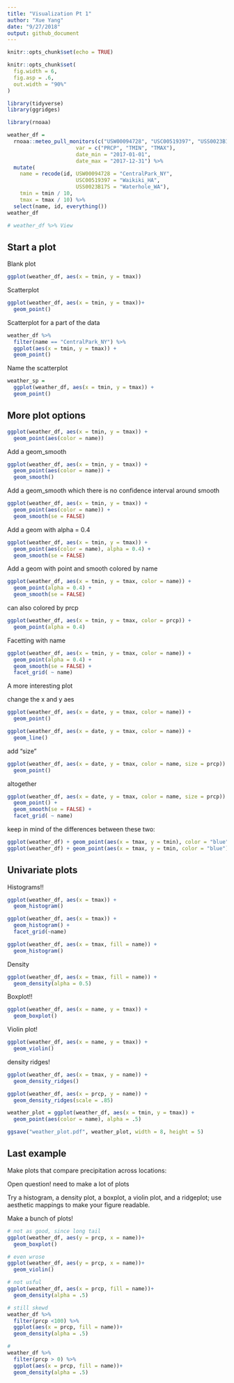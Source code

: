 ```yaml
---
title: "Visualization Pt 1"
author: "Xue Yang"
date: "9/27/2018"
output: github_document
---
```


```r
knitr::opts_chunk$set(echo = TRUE)
```

```r
knitr::opts_chunk$set(
  fig.width = 6,
  fig.asp = .6,
  out.width = "90%"
)
```


```r
library(tidyverse)
library(ggridges)
```

```r
library(rnoaa)

weather_df = 
  rnoaa::meteo_pull_monitors(c("USW00094728", "USC00519397", "USS0023B17S"),
                      var = c("PRCP", "TMIN", "TMAX"), 
                      date_min = "2017-01-01",
                      date_max = "2017-12-31") %>%
  mutate(
    name = recode(id, USW00094728 = "CentralPark_NY", 
                      USC00519397 = "Waikiki_HA",
                      USS0023B17S = "Waterhole_WA"),
    tmin = tmin / 10,
    tmax = tmax / 10) %>%
  select(name, id, everything())
weather_df

# weather_df %>% View
```


## Start a plot

Blank plot

```r
ggplot(weather_df, aes(x = tmin, y = tmax))
```



Scatterplot

```r
ggplot(weather_df, aes(x = tmin, y = tmax))+
  geom_point()
```

Scatterplot for a part of the data

```r
weather_df %>% 
  filter(name == "CentralPark_NY") %>% 
  ggplot(aes(x = tmin, y = tmax)) +
  geom_point()
```

Name the scatterplot

```r
weather_sp =
  ggplot(weather_df, aes(x = tmin, y = tmax)) +
  geom_point()
```


## More plot options

```r
ggplot(weather_df, aes(x = tmin, y = tmax)) +
  geom_point(aes(color = name))
```

Add a geom_smooth

```r
ggplot(weather_df, aes(x = tmin, y = tmax)) +
  geom_point(aes(color = name)) +
  geom_smooth()
```

Add a geom_smooth which there is no confidence interval around smooth

```r
ggplot(weather_df, aes(x = tmin, y = tmax)) +
  geom_point(aes(color = name)) +
  geom_smooth(se = FALSE)
```

Add a geom with alpha = 0.4

```r
ggplot(weather_df, aes(x = tmin, y = tmax)) +
  geom_point(aes(color = name), alpha = 0.4) +
  geom_smooth(se = FALSE)
```

Add a geom with point and smooth colored by name

```r
ggplot(weather_df, aes(x = tmin, y = tmax, color = name)) +
  geom_point(alpha = 0.4) +
  geom_smooth(se = FALSE)
```

can also colored by prcp

```r
ggplot(weather_df, aes(x = tmin, y = tmax, color = prcp)) +
  geom_point(alpha = 0.4) 
```

Facetting with name

```r
ggplot(weather_df, aes(x = tmin, y = tmax, color = name)) +
  geom_point(alpha = 0.4) +
  geom_smooth(se = FALSE) +
  facet_grid( ~ name)
```



A more interesting plot

change the x and y aes

```r
ggplot(weather_df, aes(x = date, y = tmax, color = name)) +
  geom_point()
```

```r
ggplot(weather_df, aes(x = date, y = tmax, color = name)) +
  geom_line()
```

add "size" 

```r
ggplot(weather_df, aes(x = date, y = tmax, color = name, size = prcp)) +
  geom_point()
```

altogether

```r
ggplot(weather_df, aes(x = date, y = tmax, color = name, size = prcp)) +
  geom_point() +
  geom_smooth(se = FALSE) +
  facet_grid( ~ name)
```

keep in mind of the differences between these two:


```r
ggplot(weather_df) + geom_point(aes(x = tmax, y = tmin), color = "blue")  # true
ggplot(weather_df) + geom_point(aes(x = tmax, y = tmin, color = "blue"))  # flase
```

## Univariate plots

Histograms!!

```r
ggplot(weather_df, aes(x = tmax)) +
  geom_histogram()
```

```r
ggplot(weather_df, aes(x = tmax)) +
  geom_histogram() +
  facet_grid(~name)
```

```r
ggplot(weather_df, aes(x = tmax, fill = name)) +
  geom_histogram()
```

Density

```r
ggplot(weather_df, aes(x = tmax, fill = name)) +
  geom_density(alpha = 0.5)
```

Boxplot!!

```r
ggplot(weather_df, aes(x = name, y = tmax)) +
  geom_boxplot()
```


Violin plot!

```r
ggplot(weather_df, aes(x = name, y = tmax)) +
  geom_violin()
```

density ridges!

```r
ggplot(weather_df, aes(x = tmax, y = name)) +
  geom_density_ridges()
```

```r
ggplot(weather_df, aes(x = prcp, y = name)) + 
  geom_density_ridges(scale = .85)
```

```r
weather_plot = ggplot(weather_df, aes(x = tmin, y = tmax)) + 
  geom_point(aes(color = name), alpha = .5) 

ggsave("weather_plot.pdf", weather_plot, width = 8, height = 5)

```


## Last example

Make plots that compare precipitation across locations: 

Open question! need to make a lot of plots

Try a histogram, a density plot, a boxplot, a violin plot, and a ridgeplot; use aesthetic mappings to make your figure readable.

Make a bunch of plots!

```r
# not as good, since long tail
ggplot(weather_df, aes(y = prcp, x = name))+
  geom_boxplot()
```

```r
# even wrose
ggplot(weather_df, aes(y = prcp, x = name))+
  geom_violin()
```

```r
# not usful
ggplot(weather_df, aes(x = prcp, fill = name))+
  geom_density(alpha = .5)
```

```r
# still skewd
weather_df %>% 
  filter(prcp <100) %>% 
  ggplot(aes(x = prcp, fill = name))+
  geom_density(alpha = .5)
```


```r
# 
weather_df %>% 
  filter(prcp > 0) %>% 
  ggplot(aes(x = prcp, fill = name))+
  geom_density(alpha = .5)
```

